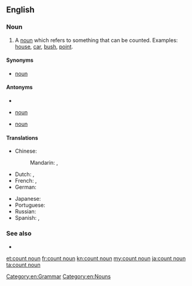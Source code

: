 {{also|count-noun}}
==English==
{{wikipedia}}

===Noun===
{{en-noun|head=[[count]] [[noun]]}}

# A [[noun]] which refers to something that can be counted. Examples: [[house]], [[car]], [[bush]], [[point]].

====Synonyms====
* {{l|en|countable}} [[noun]]

====Antonyms====
* {{l|en|mass noun}}
* {{l|en|non-count}} [[noun]]
* {{l|en|uncountable}} [[noun]]

====Translations====
{{trans-top|noun used to refer to things that can be counted}}
* Chinese:
*: Mandarin: {{t+|cmn|可數名詞|sc=Hani}}, {{t+|cmn|可数名词|tr=kěshǔ míngcí|sc=Hani}}
* Dutch: {{t|nl|telbaar zelfstandig naamwoord|n}}, {{t|nl|telbaar substantief|n}}
* French: {{t+|fr|nom dénombrable|m}}, {{t|fr|nom comptable|m}}
* German: {{t|de|zählbares Substantiv|n}}
{{trans-mid}}
* Japanese: {{t+|ja|可算名詞|tr=かさんめいし, kasan meishi|sc=Jpan}}
* Portuguese: {{t|pt|[[substantivo]] [[contável]]|m}}
* Russian: {{t|ru|исчисля́емое существи́тельное|n}}
* Spanish: {{t+|es|sustantivo contable|m}}, {{t+|es|nombre contable|m}}
{{trans-bottom}}

===See also===
* {{l|en|collective noun}}

[[Category:en:Grammar]]
[[Category:en:Nouns]]

[[et:count noun]]
[[fr:count noun]]
[[kn:count noun]]
[[my:count noun]]
[[ja:count noun]]
[[ta:count noun]]